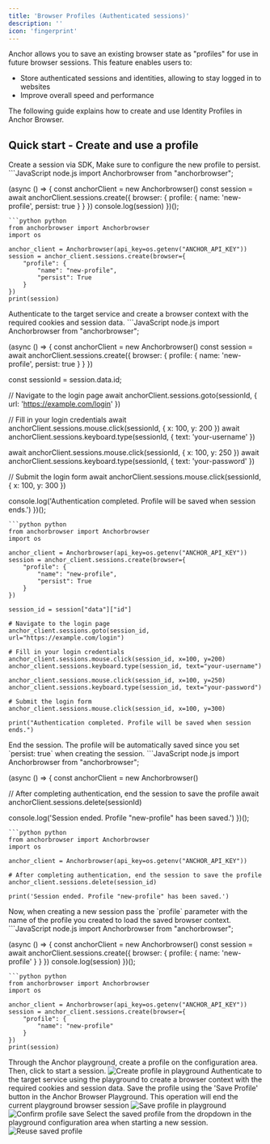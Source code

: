 ```yaml
---
title: 'Browser Profiles (Authenticated sessions)'
description: ''
icon: 'fingerprint'
---
```


Anchor allows you to save an existing browser state as "profiles" for use in future browser sessions. This feature enables users to:

- Store authenticated sessions and identities, allowing to stay logged in to websites
- Improve overall speed and performance

The following guide explains how to create and use Identity Profiles in Anchor Browser.

## Quick start - Create and use a profile

<Expandable title="Via SDK" defaultOpen >
<Steps>
<Step title="Start a session with a new profile">
Create a session via SDK, Make sure to configure the new profile to persist.

<CodeGroup>
```JavaScript node.js
import Anchorbrowser from "anchorbrowser";

(async () => {
 const anchorClient = new Anchorbrowser()
 const session = await anchorClient.sessions.create({
    browser: {
        profile: {
            name: 'new-profile',
            persist: true
            }
        }
    })
 console.log(session)
})();
```
```python python
from anchorbrowser import Anchorbrowser
import os

anchor_client = Anchorbrowser(api_key=os.getenv("ANCHOR_API_KEY"))
session = anchor_client.sessions.create(browser={
    "profile": {
        "name": "new-profile",
        "persist": True
    }
})
print(session)
```
</CodeGroup>
</Step>
<Step title="Authenticate Once">
Authenticate to the target service and create a browser context with the required cookies and session data.

<CodeGroup>
```JavaScript node.js
import Anchorbrowser from "anchorbrowser";

(async () => {
 const anchorClient = new Anchorbrowser()
 const session = await anchorClient.sessions.create({
    browser: {
        profile: {
            name: 'new-profile',
            persist: true
            }
        }
    })

 const sessionId = session.data.id;

 // Navigate to the login page
 await anchorClient.sessions.goto(sessionId, {
    url: 'https://example.com/login'
 })

 // Fill in your login credentials
 await anchorClient.sessions.mouse.click(sessionId, { x: 100, y: 200 })
 await anchorClient.sessions.keyboard.type(sessionId, { text: 'your-username' })

 await anchorClient.sessions.mouse.click(sessionId, { x: 100, y: 250 })
 await anchorClient.sessions.keyboard.type(sessionId, { text: 'your-password' })

 // Submit the login form
 await anchorClient.sessions.mouse.click(sessionId, { x: 100, y: 300 })

 console.log('Authentication completed. Profile will be saved when session ends.')
})();
```
```python python
from anchorbrowser import Anchorbrowser
import os

anchor_client = Anchorbrowser(api_key=os.getenv("ANCHOR_API_KEY"))
session = anchor_client.sessions.create(browser={
    "profile": {
        "name": "new-profile",
        "persist": True
    }
})

session_id = session["data"]["id"]

# Navigate to the login page
anchor_client.sessions.goto(session_id, url="https://example.com/login")

# Fill in your login credentials
anchor_client.sessions.mouse.click(session_id, x=100, y=200)
anchor_client.sessions.keyboard.type(session_id, text="your-username")

anchor_client.sessions.mouse.click(session_id, x=100, y=250)
anchor_client.sessions.keyboard.type(session_id, text="your-password")

# Submit the login form
anchor_client.sessions.mouse.click(session_id, x=100, y=300)

print("Authentication completed. Profile will be saved when session ends.")
```
</CodeGroup>
</Step>
<Step title="Save Profile">
End the session. The profile will be automatically saved since you set `persist: true` when creating the session.

<CodeGroup>
```JavaScript node.js
import Anchorbrowser from "anchorbrowser";

(async () => {
 const anchorClient = new Anchorbrowser()

 // After completing authentication, end the session to save the profile
 await anchorClient.sessions.delete(sessionId)

 console.log('Session ended. Profile "new-profile" has been saved.')
})();
```
```python python
from anchorbrowser import Anchorbrowser
import os

anchor_client = Anchorbrowser(api_key=os.getenv("ANCHOR_API_KEY"))

# After completing authentication, end the session to save the profile
anchor_client.sessions.delete(session_id)

print('Session ended. Profile "new-profile" has been saved.')
```
</CodeGroup>
</Step>
<Step title="Use the profile in other sessions">
Now, when creating a new session pass the `profile` parameter with the name of the profile you created to load the saved browser context.

<CodeGroup>
```JavaScript node.js
import Anchorbrowser from "anchorbrowser";

(async () => {
 const anchorClient = new Anchorbrowser()
 const session = await anchorClient.sessions.create({
    browser: {
        profile: {
            name: 'new-profile'
        }
    }
    })
 console.log(session)
})();
```
```python python
from anchorbrowser import Anchorbrowser
import os

anchor_client = Anchorbrowser(api_key=os.getenv("ANCHOR_API_KEY"))
session = anchor_client.sessions.create(browser={
    "profile": {
        "name": "new-profile"
    }
})
print(session)
```
</CodeGroup>
</Step>
</Steps>
</Expandable>

<Expandable title="Via UI" defaultOpen >
<Steps>
<Step title="Start a session with a new profile">
Through the Anchor playground, create a profile on the configuration area. Then, click to start a session.

<img src="/images/profile-create.png" alt="Create profile in playground" />
</Step>
<Step title="Authenticate Once">
Authenticate to the target service using the playground to create a browser context with the required cookies and session data.
</Step>
<Step title="Save Profile">
Save the profile using the 'Save Profile' button in the Anchor Browser Playground.
<Note>This operation will end the current playground browser session</Note>

<img src="/images/profile-save.png" alt="Save profile in playground" />


<img src="/images/profile-confirm.png" alt="Confirm profile save" />
</Step>
<Step title="Use the profile in other sessions">
Select the saved profile from the dropdown in the playground configuration area when starting a new session.
<img src="/images/profile-reuse.png" alt="Reuse saved profile" />
</Step>
</Steps>
</Expandable>

